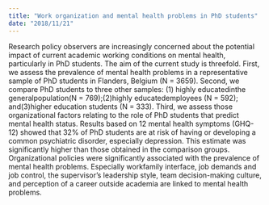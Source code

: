 ```yaml
---
title: "Work organization and mental health problems in PhD students"
date: "2018/11/21"
---
```


Research policy observers are increasingly concerned about the potential impact of current academic
working conditions on mental health, particularly in PhD students. The aim of the current study is threefold.
First, we assess the prevalence of mental health problems in a representative sample of PhD students
in Flanders, Belgium (N = 3659). Second, we compare PhD students to three other samples: (1) highly
educatedinthe generalpopulation(N = 769);(2)highly educatedemployees (N = 592); and(3)higher education
students (N = 333). Third, we assess those organizational factors relating to the role of PhD students
that predict mental health status. Results based on 12 mental health symptoms (GHQ-12) showed that
32% of PhD students are at risk of having or developing a common psychiatric disorder, especially depression.
This estimate was significantly higher than those obtained in the comparison groups. Organizational
policies were significantly associated with the prevalence of mental health problems. Especially workfamily
interface, job demands and job control, the supervisor’s leadership style, team decision-making
culture, and perception of a career outside academia are linked to mental health problems.